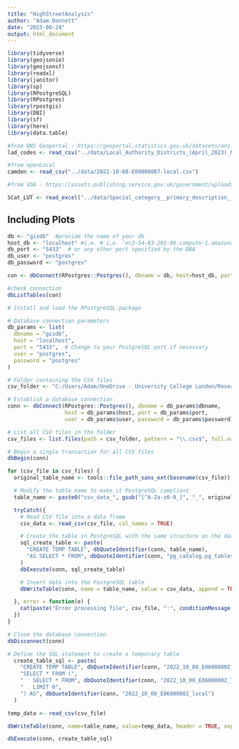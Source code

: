```yaml
---
title: "HighStreetAnalysis"
author: "Adam Dennett"
date: "2023-08-24"
output: html_document
---
```


```r
library(tidyverse)
library(geojsonio)
library(geojsonsf)
library(readxl)
library(janitor)
library(sp)
library(RPostgreSQL)
library(RPostgres)
library(rpostgis)
library(DBI)
library(sf)
library(here)
library(data.table)
```


```r
#from ONS Geoportal - https://geoportal.statistics.gov.uk/datasets/ons::local-authority-districts-april-2023-names-and-codes-in-the-united-kingdom/explore 
lad_codes <- read_csv("../data/Local_Authority_Districts_(April_2023)_Names_and_Codes_in_the_United_Kingdom.csv")

#from openLocal
camden <- read_csv("../data/2022-10-08-E09000007-local.csv")

#from VOA - https://assets.publishing.service.gov.uk/government/uploads/system/uploads/attachment_data/file/450034/Data_Info_and_Methodology.pdf - excel file link p3

SCat_LUT <- read_excel("../data/Special_category__primary_description__property_types_and_sector_mappings.xls", col_types = c("text","text","text","text","text","text","text","text","text","text")) %>% clean_names()

```

## Including Plots

```r
db <- "gisdb"  #provide the name of your db
host_db <- "localhost" #i.e. # i.e. 'ec2-54-83-201-96.compute-1.amazonaws.com'
db_port <- "5433"  # or any other port specified by the DBA
db_user <- "postgres"  
db_password <- "postgres"

con <- dbConnect(RPostgres::Postgres(), dbname = db, host=host_db, port=db_port, user=db_user, password=db_password) 

#check connection
dbListTables(con)
```


```r
# Install and load the RPostgreSQL package

# Database connection parameters
db_params <- list(
  dbname = "gisdb",
  host = "localhost",
  port = "5433",  # Change to your PostgreSQL port if necessary
  user = "postgres",
  password = "postgres"
)

# Folder containing the CSV files
csv_folder <- "C:/Users/Adam/OneDrive - University College London/Research/OpenLocal/openLocal-Q3-2022-local-history/app/workings/REPORT"

# Establish a database connection
conn <- dbConnect(RPostgres::Postgres(), dbname = db_params$dbname,
                  host = db_params$host, port = db_params$port,
                  user = db_params$user, password = db_params$password)

# List all CSV files in the folder
csv_files <- list.files(path = csv_folder, pattern = "\\.csv$", full.names = TRUE)

# Begin a single transaction for all CSV files
dbBegin(conn)

for (csv_file in csv_files) {
  original_table_name <- tools::file_path_sans_ext(basename(csv_file))

  # Modify the table name to make it PostgreSQL compliant
  table_name <- paste0("csv_data_", gsub("[^A-Za-z0-9_]", "_", original_table_name))

  tryCatch({
    # Read CSV file into a data frame
    csv_data <- read_csv(csv_file, col_names = TRUE)

    # Create the table in PostgreSQL with the same structure as the data frame
    sql_create_table <- paste(
      "CREATE TEMP TABLE", dbQuoteIdentifier(conn, table_name),
      "AS SELECT * FROM", dbQuoteIdentifier(conn, "pg_catalog.pg_tables"), "LIMIT 0;"
    )
    dbExecute(conn, sql_create_table)

    # Insert data into the PostgreSQL table
    dbWriteTable(conn, name = table_name, value = csv_data, append = TRUE)

  }, error = function(e) {
    cat(paste("Error processing file", csv_file, ":", conditionMessage(e), "\n"))
  })
}

# Close the database connection
dbDisconnect(conn)

```

```r

# Define the SQL statement to create a temporary table
  create_table_sql <- paste(
    "CREATE TEMP TABLE", dbQuoteIdentifier(conn, "2022_10_08_E06000002_local"), "AS",
    "SELECT * FROM (",
    "   SELECT * FROM", dbQuoteIdentifier(conn, "2022_10_08_E06000002_local"),
    "   LIMIT 0",
    ") AS", dbQuoteIdentifier(conn, "2022_10_08_E06000002_local")
  )

temp_data <- read_csv(csv_file)

dbWriteTable(conn, name=table_name, value=temp_data, header = TRUE, sep = ',')

dbExecute(conn, create_table_sql) 
```
